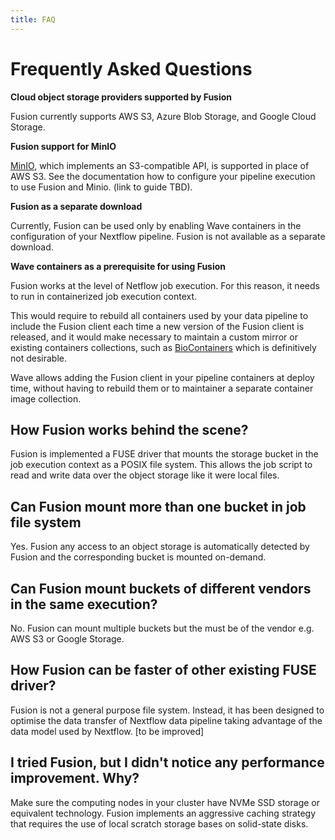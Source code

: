 ```yaml
---
title: FAQ
---
```


# Frequently Asked Questions

**Cloud object storage providers supported by Fusion**

Fusion currently supports AWS S3, Azure Blob Storage, and Google Cloud Storage.

**Fusion support for MinIO**

[MinIO](https://min.io/), which implements an S3-compatible API, is supported in place of AWS S3.
See the documentation how to configure your pipeline execution to use Fusion and Minio. (link to guide TBD).


**Fusion as a separate download**

Currently, Fusion can be used only by enabling Wave containers in the configuration of your Nextflow pipeline. Fusion is not available as a separate download.

**Wave containers as a prerequisite for using Fusion**

Fusion works at the level of Netflow job execution. For this reason, it needs to run in containerized job execution context.

This would require to rebuild all containers used by your data pipeline to include the Fusion client each time a new version of the Fusion client is released, and it would make necessary to maintain a custom mirror or existing containers collections, such as [BioContainers](https://biocontainers.pro/) which is definitively not desirable.

Wave allows adding the Fusion client in your pipeline containers at deploy time, without having to rebuild them or to maintainer a separate container image collection.

## How Fusion works behind the scene?

Fusion is implemented a FUSE driver that mounts the storage bucket in the job execution context as
a POSIX file system. This allows the job script to read and write data over the object storage like it were local files.

## Can Fusion mount more than one bucket in job file system

Yes. Fusion any access to an object storage is automatically detected by Fusion and the corresponding bucket is mounted
on-demand.

## Can Fusion mount buckets of different vendors in the same execution?

No. Fusion can mount multiple buckets but the must be of the vendor e.g. AWS S3 or Google Storage.

## How Fusion can be faster of other existing FUSE driver?

Fusion is not a general purpose file system. Instead, it has been designed to optimise the data transfer of Nextflow
data pipeline taking advantage of the data model used by Nextflow. [to be improved]

## I tried Fusion, but I didn't notice any performance improvement. Why?

Make sure the computing nodes in your cluster have NVMe SSD storage or equivalent technology. Fusion implements an
aggressive caching strategy that requires the use of local scratch storage bases on solid-state disks.

